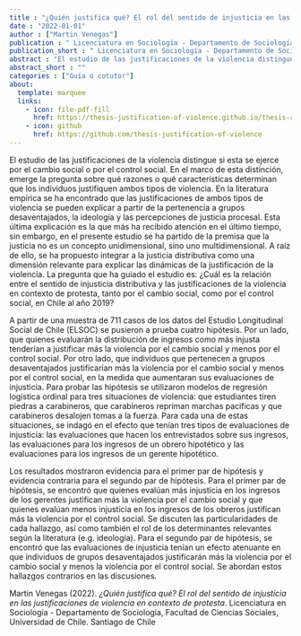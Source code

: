 ```yaml
---
title : "¿Quién justifica qué? El rol del sentido de injusticia en las justificaciones de violencia en contexto de protesta"
date : "2022-01-01"
author : ["Martin Venegas"]
publication : " Licenciatura en Sociología - Departamento de Sociología, Facultad de Ciencias Sociales, Universidad de Chile. Santiago de Chile"
publication_short : " Licenciatura en Sociología - Departamento de Sociología, Facultad de Ciencias Sociales, Universidad de Chile. Santiago de Chile"
abstract : "El estudio de las justificaciones de la violencia distingue si esta se ejerce por el cambio social o por el control social. En el marco de esta distinción, emerge la pregunta sobre qué razones o qué características determinan que los individuos justifiquen ambos tipos de violencia"
abstract_short : ""
categories : ["Guía o cotutor"]
about:
  template: marquee
  links:
    - icon: file-pdf-fill
      href: https://thesis-justification-of-violence.github.io/thesis-report/index.html
    - icon: github
      href: https://github.com/thesis-justification-of-violence
---
```

El estudio de las justificaciones de la violencia distingue si esta se ejerce por el cambio social o por el control social. En el marco de esta distinción, emerge la pregunta sobre qué razones o qué características determinan que los individuos justifiquen ambos tipos de violencia. En la literatura empírica se ha encontrado que las justificaciones de ambos tipos de violencia se pueden explicar a partir de la pertenencia a grupos desaventajados, la ideología y las percepciones de justicia procesal. Esta última explicación es la que más ha recibido atención en el último tiempo, sin embargo, en el presente estudio se ha partido de la premisa que la justicia no es un concepto unidimensional, sino uno multidimensional. A raíz de ello, se ha propuesto integrar a la justicia distributiva como una dimensión relevante para explicar las dinámicas de la justificación de la violencia. La pregunta que ha guiado el estudio es: ¿Cuál es la relación entre el sentido de injusticia distributiva y las justificaciones de la violencia en contexto de protesta, tanto por el cambio social, como por el control social, en Chile al año 2019?

A partir de una muestra de 711 casos de los datos del Estudio Longitudinal Social de Chile (ELSOC) se pusieron a prueba cuatro hipótesis. Por un lado, que quienes evaluarán la distribución de ingresos como más injusta tenderían a justificar más la violencia por el cambio social y menos por el control social. Por otro lado, que individuos que pertenecen a grupos desaventajados justificarían más la violencia por el cambio social y menos por el control social, en la medida que aumentaran sus evaluaciones de injusticia. Para probar las hipótesis se utilizaron modelos de regresión logística ordinal para tres situaciones de violencia: que estudiantes tiren piedras a carabineros, que carabineros repriman marchas pacificas y que carabineros desalojen tomas a la fuerza. Para cada una de estas situaciones, se indagó en el efecto que tenían tres tipos de evaluaciones de injusticia: las evaluaciones que hacen los entrevistados sobre sus ingresos, las evaluaciones para los ingresos de un obrero hipotético y las evaluaciones para los ingresos de un gerente hipotético.

Los resultados mostraron evidencia para el primer par de hipótesis y evidencia contraria para el segundo par de hipótesis. Para el primer par de hipótesis, se encontró que quienes evalúan más injusticia en los ingresos de los gerentes justifican más la violencia por el cambio social y que quienes evalúan menos injusticia en los ingresos de los obreros justifican más la violencia por el control social. Se discuten las particularidades de cada hallazgo, así como también el rol de los determinantes relevantes según la literatura (e.g. ideología). Para el segundo par de hipótesis, se encontró que las evaluaciones de injusticia tenían un efecto atenuante en que individuos de grupos desaventajados justificarán más la violencia por el cambio social y menos la violencia por el control social. Se abordan estos hallazgos contrarios en las discusiones.


::: {.callout-note title="How to cite this work"}

Martin Venegas (2022). *¿Quién justifica qué? El rol del sentido de injusticia en las justificaciones de violencia en contexto de protesta*.  Licenciatura en Sociología - Departamento de Sociología, Facultad de Ciencias Sociales, Universidad de Chile. Santiago de Chile

:::

